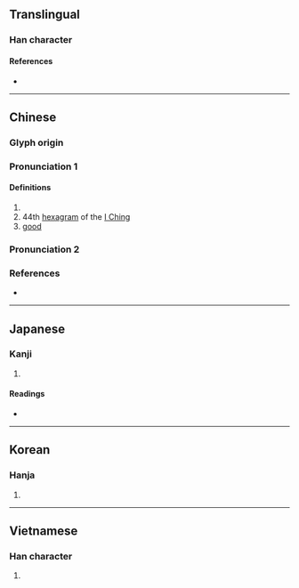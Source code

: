 {{also|䷫}}
{{character info/new}}
==Translingual==

===Han character===
{{Han char|rn=38|rad=女|as=06|sn=9|four=42461|canj=VHMR|ids=⿰女后}}

====References====
* {{Han ref|kx=0260.080|dkj=06215|dj=0526.070|hdz=21045.160|uh=59E4|ud=23012|bh=CE6C|bd=52844}}

----

==Chinese==
{{zh-forms}}

===Glyph origin===
{{Han etym}}

===Pronunciation 1===
{{zh-pron
|m=gòu
|m-s=
|c=gau3
|c-t=
|g=
|h=pfs=
|j=
|md=
|mn=
|mn-t=
|w=
|x=
|mc=y
|oc=y
|cat=
}}

====Definitions====
{{zh-hanzi}}

# {{zh-alt-form|遘|tr=-}}
# 44th [[hexagram]] of the [[I Ching]]
# [[good]]

===Pronunciation 2===
{{zh-see|妒|v}}

===References===
* {{R:twedu|B00646}}

----

==Japanese==

===Kanji===
{{ja-kanji|grade=|rs=女06}}

# {{defn|lang=ja|sort=女06}}

====Readings====
* {{ja-readings
|goon=く
|kanon=こう
|kun=あ-う, みめよ-い, みにくい
}}

----

==Korean==

===Hanja===
{{ko-hanja|hangeul=구|rv=gu|mr=ku}}

# {{defn|lang=ko|sort=女06}}

----

==Vietnamese==

===Han character===
{{vi-hantu|cạu|rs=女06}}

# {{defn|lang=vi|sort=女06}}